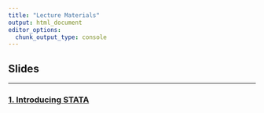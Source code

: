 ```yaml
---
title: "Lecture Materials"
output: html_document
editor_options: 
  chunk_output_type: console
---
```



## Slides

---

### [1. Introducing STATA](content/1.IntroducingSTATA.html)

